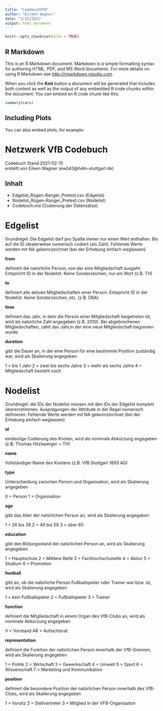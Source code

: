```yaml
---
title: "CodebuchVFB"
author: "Eileen Wagner"
date: "2/15/2021"
output: html_document
---
```


```r
knitr::opts_chunk$set(echo = TRUE)
```

## R Markdown

This is an R Markdown document. Markdown is a simple formatting syntax for authoring HTML, PDF, and MS Word documents. For more details on using R Markdown see <http://rmarkdown.rstudio.com>.

When you click the **Knit** button a document will be generated that includes both content as well as the output of any embedded R code chunks within the document. You can embed an R code chunk like this:

```r
summary(cars)
```

## Including Plots

You can also embed plots, for example:

# Netzwerk VfB Codebuch #
Codebuch Stand 2021-02-15<br>
erstellt von Eileen Wagner (ew043@hdm-stuttgart.de)

## Inhalt
- Edgelist_Rügen-Ranger_Pretest.csv (Edgelist)
- Nodelist_Rügen-Ranger_Pretest.csv (Nodelist)
- Codebuch.md (Codierung der Datensätze)


# Edgelist

Grundregel: Die Edgelist darf pro Spalte immer nur einen Wert enthalten. Bis auf die ID idealerweise numerisch codiert (als Zahl). Fehlende Werte werden mit NA gekennzeichnet (bei der Erhebung einfach weglassen)

**from**

definiert die natürliche Person, von der eine Mitgliedschaft ausgeht. Entspricht ID in der Nodelist. Keine Sonderzeichen, nur ein Wort (z.B. TH)            

**to**

definiert alle aktiven Mitgliedschaften einer Person. Entspricht ID in der Nodelist. Keine Sonderzeichen, etc. (z.B. DBA)

**time**

definiert das Jahr, in dem die Person einer Mitgliedschaft beigetreten ist, wird als natürliche Zahl angegeben (z.B. 2010). Bei abgebrochenen Mitgliedschaften, zählt das Jahr,in der eine neue Mitgliedschaft begonnen wurde.

**duration**

gibt die Dauer an, in der eine Person für eine bestimmte Position zuständig war, wird als Skalierung angegeben. 

1 = bis 1 Jahr 
2 = zwei bis sechs Jahre
3 = mehr als sechs Jahre
4 = Mitgliedschaft besteht noch

# Nodelist

Grundregel: die IDs der Nodelist müssen mit den IDs der Edgelist komplett übereinstimmen. Ausprägungen der Attribute in der Regel numerisch definieren. Fehlende Werte werden mit NA gekennzeichnet (bei der Erhebung einfach weglassen) 

**id**

eindeutige Codierung des Knoten, wird als nominale Abkürzung angegeben (z.B. Thomas Hitzlsperger = TH)         

**name**

Vollständiger Name des Knotens (z.B. VfB Stuttgart 1893 AG)

**type**

Unterscheidung zwischen Person und Organisation, wird als Skalierung angegeben

0 = Person
1 = Organisation 

**age**

gibt das Alter der natürlichen Person an, wird als Skalierung angegeben

1 = 26 bis 39 
2 = 40 bis 59 
3 = über 60 

**education**

gibt den Bildungsstand der natürlichen Person an, wird als Skalierung angegeben

1 = Hauptschule 
2 = Mittlere Reife 
3 = Fachhochschulreife 
4 = Abitur 
5 = Studium 
6 = Promotion      

**football**

gibt an, ob die natürliche Person Fußballspieler oder Trainer war bzw. ist, wird als Skalierung angegeben

1 = kein Fußballspieler 
2 = Fußballspieler 
3 = Trainer 

**function**

definiert die Mitgliedschaft in einem Organ des VfB-Clubs an, wird als nominale Abkürzung angegeben

V = Vorstand 
AR = Aufsichtsrat 

**representation**

definiert die Funktion der natürlichen Person innerhalb der VfB-Gremien, wird als Skalierung angegeben

1 = Politik 
2 = Wirtschaft 
3 = Gewerkschaft 
4 = Umwelt 
5 = Sport 
6 = Wissenschaft 
7 = Marketing und Kommunikation 

**position**

definiert die besondere Position der natürlichen Person innerhalb des VfB-Clubs, wird als Skalierung angegeben

1 = Vorsitz 
2 = Stellvertreter 
3 = Mitglied in der VFB-Organisation 

